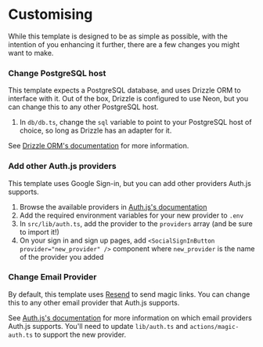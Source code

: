 # Customising

While this template is designed to be as simple as possible, with the intention of you enhancing it further, there are a few changes you might want to make.

### Change PostgreSQL host

This template expects a PostgreSQL database, and uses Drizzle ORM to interface with it. Out of the box, Drizzle is configured to use Neon, but you can change this to any other PostgreSQL host.

1. In `db/db.ts`, change the `sql` variable to point to your PostgreSQL host of choice, so long as Drizzle has an adapter for it.

See [Drizzle ORM's documentation](https://orm.drizzle.team/docs/get-started-postgresql) for more information.

### Add other Auth.js providers

This template uses Google Sign-in, but you can add other providers Auth.js supports.

1. Browse the available providers in [Auth.js's documentation](https://authjs.dev/getting-started/authentication/oauth)
2. Add the required environment variables for your new provider to `.env`
3. In `src/lib/auth.ts`, add the provider to the `providers` array (and be sure to import it!)
4. On your sign in and sign up pages, add `<SocialSignInButton provider="new_provider" />` component where `new_provider` is the name of the provider you added

### Change Email Provider

By default, this template uses [Resend](https://resend.com/emails) to send magic links. You can change this to any other email provider that Auth.js supports.

See [Auth.js's documentation](https://authjs.dev/getting-started/authentication/email#signin-5) for more information on which email providers Auth.js supports. You'll need to update `lib/auth.ts` and `actions/magic-auth.ts` to support the new provider.

